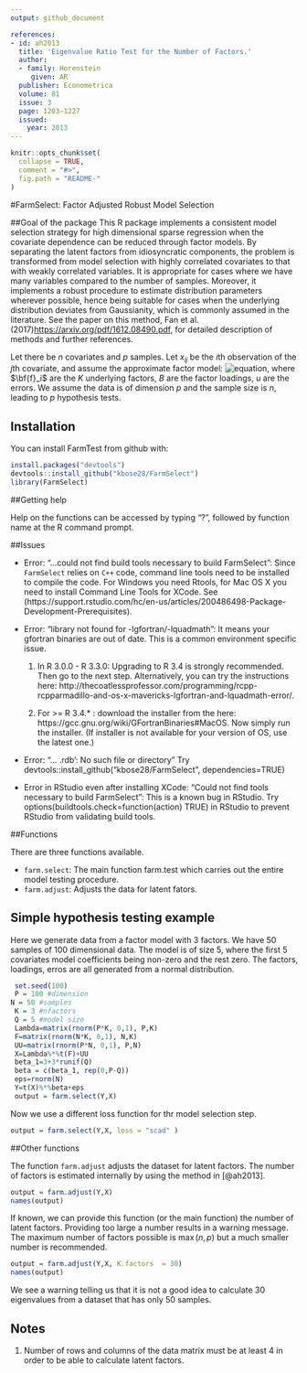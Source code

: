 ```yaml
---
output: github_document

references:
- id: ah2013
  title: 'Eigenvalue Ratio Test for the Number of Factors.'
  author:
  - family: Horenstein
     given: AR
  publisher: Econometrica
  volume: 81
  issue: 3
  page: 1203–1227
  issued:
    year: 2013
---
```





<!-- README.md is generated from README.Rmd. Please edit that file -->

```r
knitr::opts_chunk$set(
  collapse = TRUE,
  comment = "#>",
  fig.path = "README-"
)
```


#FarmSelect: Factor Adjusted Robust Model Selection

##Goal of the package
This R package implements a consistent model selection strategy for high dimensional sparse regression when the covariate dependence can be reduced through factor models. By separating the latent factors from idiosyncratic components, the problem is transformed from model selection with highly correlated covariates to that with weakly correlated variables. It is appropriate for cases where we have many variables compared to the number of samples. Moreover, it implements a robust procedure to estimate distribution parameters wherever possible, hence being suitable for cases when the underlying distribution deviates from Gaussianity, which is commonly assumed in the literature. See the paper on this method, Fan et al.(2017)<https://arxiv.org/pdf/1612.08490.pdf>, for detailed description of methods and further references. 

Let there be $n$ covariates and $p$ samples. Let $x_{ij}$ be the $i$th observation of the $j$th covariate, and assume the approximate factor model: ![equation](https://latex.codecogs.com/gif.latex?\mathbf{x}_i&space;=&space;\mathbf{Bf}_i&space;&plus;\mathbf{u}_i), where $\bf{f}_i$ are the $K$ underlying factors, $B$ are the factor loadings, $u$ are the errors. We assume the data is of dimension $p$ and the sample size is $n$, leading to $p$ hypothesis tests. 

## Installation

You can install FarmTest from github with:

```r
install.packages("devtools")
devtools::install_github("kbose28/FarmSelect")
library(FarmSelect)
```

##Getting help

Help on the functions can be accessed by typing "?", followed by function name at the R command prompt. 

##Issues

* Error: "...could not find build tools necessary to build FarmSelect": Since `FarmSelect` relies on `C++` code, command line tools need to be installed to compile the code. For Windows you need Rtools, for Mac OS X you need to install Command Line Tools for XCode. See (https://support.rstudio.com/hc/en-us/articles/200486498-Package-Development-Prerequisites). 

* Error: "library not found for -lgfortran/-lquadmath": It means your gfortran binaries are out of date. This is a common environment specific issue. 

    1. In R 3.0.0 - R 3.3.0: Upgrading to R 3.4 is strongly recommended. Then go to the next step. Alternatively, you can try the instructions here: http://thecoatlessprofessor.com/programming/rcpp-rcpparmadillo-and-os-x-mavericks-lgfortran-and-lquadmath-error/. 

    2. For >= R 3.4.* : download the installer from the here: https://gcc.gnu.org/wiki/GFortranBinaries#MacOS. Now simply run the installer. (If installer is not available for your version of OS, use the latest one.)

* Error: "... .rdb': No such file or directory" Try devtools::install_github("kbose28/FarmSelect", dependencies=TRUE)

* Error in RStudio even after installing XCode: "Could not find tools necessary to build FarmSelect": This is a known bug in RStudio. Try options(buildtools.check=function(action) TRUE) in RStudio to prevent RStudio from validating build tools.


##Functions

There are three functions available. 

* `farm.select`: The main function farm.test which carries out the entire model testing procedure.
* `farm.adjust`: Adjusts the data for latent fators.

## Simple hypothesis testing example 

Here we generate data from a factor model with 3 factors. We have 50 samples of 100 dimensional data. The model is of size 5, where the first 5 covariates model coefficients being non-zero and the rest zero. The factors, loadings, erros are all generated from a normal distribution.

```r
 set.seed(100)
 P = 100 #dimension
N = 50 #samples
 K = 3 #nfactors
 Q = 5 #model size
 Lambda=matrix(rnorm(P*K, 0,1), P,K)
 F=matrix(rnorm(N*K, 0,1), N,K)
 UU=matrix(rnorm(P*N, 0,1), P,N)
 X=Lambda%*%t(F)+UU
 beta_1=3+3*runif(Q)
 beta = c(beta_1, rep(0,P-Q))
 eps=rnorm(N)
 Y=t(X)%*%beta+eps
 output = farm.select(Y,X)
```
Now we use a different loss function for thr model selection step. 
```r
output = farm.select(Y,X, loss = "scad" )
```

##Other functions

The function ``farm.adjust`` adjusts the dataset for latent factors. The number of factors is estimated internally by using the method in [@ah2013].
```r
output = farm.adjust(Y,X)
names(output)
```
If known, we can provide this function (or the main function) the number of latent factors. Providing too large a number results in a warning message. The maximum number of factors possible is $\max(n,p)$ but a much smaller number is recommended. 
```r
output = farm.adjust(Y,X, K.factors  = 30)
names(output)
```
We see a warning telling us that it is not a good idea to calculate 30 eigenvalues from a dataset that has only 50 samples. 


## Notes 

1. Number of rows and columns of the data matrix must be at least 4 in order to be able to calculate latent factors.

